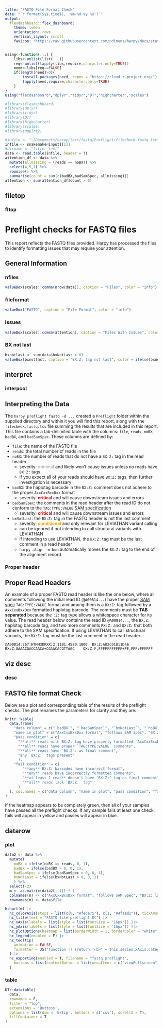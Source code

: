 ```yaml
---
title: "FASTQ File Format Check"
date: "`r format(Sys.time(), '%m-%d-%y %X')`"
output:
  flexdashboard::flex_dashboard:
    theme: lumen
    orientation: rows  
    vertical_layout: scroll
    favicon: "https://raw.githubusercontent.com/pdimens/harpy/docs/static/favicon_dark.png"
---
```


```r
using<-function(...) {
    libs<-unlist(list(...))
    req<-unlist(lapply(libs,require,character.only=TRUE))
    need<-libs[req==FALSE]
    if(length(need)>0){ 
        install.packages(need, repos = "https://cloud.r-project.org/")
        lapply(need,require,character.only=TRUE)
    }
}
using("flexdashboard","dplyr","tidyr","DT","highcharter","scales")

#library(flexdashboard)
#library(dplyr)
#library(tidyr)
#library(DT)
#library(highcharter)
#library(scales)
#library(ggplot2)

#infile <- "~/Documents/harpy/test/fastq/Preflight/filecheck.fastq.tsv"
infile <- snakemake@input[[1]]
#dirname <- "filler text"
data <- read.table(infile, header = T)
attention_df <- data %>% 
  mutate(allmissing = (reads == noBX)) %>% 
  select(4,5,7) %>% 
  rowwise() %>% 
  summarise(count = sum(c(badBX,badSamSpec, allmissing)))
attention <- sum(attention_df$count > 0)
```

## filetop
### fltop {.no-title}
<h1> Preflight checks for FASTQ files </h1>

This report reflects the FASTQ files provided. Harpy has processed
the files to identify formatting issues that may require your attention.

## General Information {data-height=100}
### nfiles
```r
valueBox(scales::comma(nrow(data)), caption = "Files", color = "info")
```
### fileformat
```r
valueBox("FASTQ", caption = "File Format", color = "info")
```
### issues
```r
valueBox(scales::comma(attention), caption = "Files With Issues", color = ifelse(attention > 0, "warning", "success"))
```

### BX not last
```r
bxnotlast <- sum(data$bxNotLast > 0)
valueBox(bxnotlast, caption = "BX:Z: tag not last", color = ifelse(bxnotlast > 0, "#feda75", "success"))
```

## interpret
### interpcol {.no-title}
<h2> Interpreting the Data </h2>

The `harpy preflight fastq -d ...` created a `Preflight` folder within
the supplied directory and within it you will find this report, along with the
`filecheck.fastq.tsv` file summing the results that are included in this report.
This file contains a tab-delimited table with the columns: `file`,	`reads`, `noBX`,	`badBX`, and	`badSamSpec`. These columns are defined by:

- `file`: the name of the FASTQ file
- `reads`: the total number of reads in the file
- `noBX`: the number of reads that do not have a `BX:Z:` tag in the read header
  - severity: <strong style='color:#c0c0c0;'>minimal</strong> and likely won't cause issues unless no reads have `BX:Z:` tags
  - if you expect all of your reads should have `BX:Z:` tags, then further investigation is necessary
- `badBX`: the haplotag barcode in the `BX:Z:` comment does not adhere to the proper `AxxCxxBxxDxx` format
  - severity: <strong style='color:red;'>critical</strong> and will cause downstream issues and errors
- `badSamSpec`: the comments in the read header after the read ID do not conform to the `TAG:TYPE:VALUE` [SAM specification](https://samtools.github.io/hts-specs/SAMv1.pdf)
  - severity: <strong style='color:red;'>critical</strong> and will cause downstream issues and errors
- `bxNotLast`: the `BX:Z:` tag in the FASTQ header is not the last comment
  - severity: <strong style='color:orange;'>conditional</strong> and only relevant for LEVIATHAN variant calling 
  - can be ignored if not intending to call structural variants with LEVIATHAN
  - if intending to use LEVIATHAN, the `BX:Z:` tag must be the last comment in a read header
  - `harpy align -m bwa` automatically moves the `BX:Z:` tag to the end of the alignment record

### Proper header {.no-title}
<h2> Proper Read Headers </h2>

An example of a proper FASTQ read header is like the one below, where all comments
following the initial read ID (`@A00814...`) have the proper [SAM spec](https://samtools.github.io/hts-specs/SAMv1.pdf)
`TAG:TYPE:VALUE` format and among them is a `BX:Z:` tag followed by a `AxxCxxBxxDxx`
formatted haplotag barcode. The comments must be **TAB separated** because the `:Z:` tag type allows a 
whitespace character for its value. The read header below contains the read ID `@A00814...`,
the `BX:Z:` haplotag barcode tag, and two more comments `RX:Z:` and `QX:Z:` that both
adhere to the SAM specification. If using LEVIATHAN to call structural variants, the `BX:Z:` tag
must be the last comment in the read header.

```
@A00814:267:HTMH3DRXX:2:1101:4580:1000	BX:Z:A02C01B11D46	RX:Z:GAAACGACCAACA+CGAACACGTTAGC	QX:Z:F,FFFFFFFFFFF+FF,FFF:FFFFFF
```

## viz desc
### desc {.no-title}
<h2> FASTQ file format Check </h2>
Below are a plot and corresponding table of the results of the preflight checks.
The plot renames the parameters for clarity and they are:

```r
knitr::kable(
  data.frame(
    "data column" = c("`badBX`", "`badSamSpec`", "`bxNotLast`", "`noBX`"),
    "name in plot" = c("AxxCxxBxxDxx format", "follows SAM spec", "BX:Z: last comment", "BX:Z: tag"),
    "pass condition" = c(
      "**all** reads with BX:Z: tag have properly formatted `AxxCxxBxxDxx` barcodes",
      "**all** reads have proper `TAG:TYPE:VALUE` comments",
      "**all** reads have `BX:Z`: as final comment",
      "any `BX:Z:` tags present"
      ),
    "fail condition" = c(
        "**any** BX:Z: barcodes have incorrect format",
        "**any** reads have incorrectly formatted comments",
        "**at least 1 read** doesn't have `BX:Z:` tag as final comment",
        "**all** reads lack `BX:Z:` tag"
      )
  ), col.names = c("data column", "name in plot", "pass condition", "fail condition")
)
```

If the heatmap appears to be completely green, then all of your samples have passed all the preflight checks.
If any sample fails at least one check, fails will appear in yellow and passes will appear in blue.

## datarow 
### plot {.no-title}
```r
data2 <- data %>% 
  mutate(
    noBX = ifelse(noBX == reads, 0, 1),
    badBX = ifelse(badBX > 0, 0, 1),
    badSamSpec = ifelse(badSamSpec > 0, 0, 1),
    bxNotLast = ifelse(bxNotLast > 0, 0, 1)
    ) %>% 
  select(-2)
  m <- as.matrix(data2[,-1]) * 1
  colnames(m) <- c("AxxCxxBxxDxx format", "follows SAM Spec", "BX:Z: last comment", "BX:Z: tag")
  rownames(m) <- data$file
```


```r
hchart(m) |>
  hc_colorAxis(stops = list(c(0, "#feda75"), c(1, "#4faad1")), tickAmount = 2) |>
  hc_title(text = "FASTQ file preflight QC") |>
  hc_xAxis(labels = list(style = list(fontSize = '16px')) )|>
  hc_yAxis(labels = list(style = list(fontSize = '16px')) )|>
  hc_plotOptions(heatmap = list(borderWidth = 1, borderColor = "white", animated = F)) |>
  hc_legend(enabled = F) |>
  hc_tooltip(
    animation = FALSE,
    formatter = JS("function () {return '<b>' + this.series.xAxis.categories[this.point.x] + '</b><br>' + this.series.yAxis.categories[this.point.y] + '<br/>QC: <b>' + (this.point.value<1 ? 'FAIL' : 'PASS') + '</b>';}") 
  ) |>
  hc_exporting(enabled = T, filename = "fastq.preflight",
    buttons = list(contextButton = list(menuItems = c("viewFullscreen", "separator", "downloadPNG", "downloadJPEG", "downloadPDF", "downloadSVG")))
  )
```

### table {.no-title}
```r
DT::datatable(
  data,
  rownames = F,
  filter = "top",
  extensions = 'Buttons',
  options = list(dom = 'Brtip', buttons = c('csv'), scrollX = T),
  fillContainer = T
)
```

